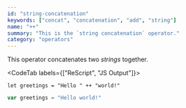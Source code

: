```yaml
---
id: "string-concatenation"
keywords: ["concat", "concatenation", "add", "string"]
name: "++"
summary: "This is the `string concatenation` operator."
category: "operators"
---
```


This operator concatenates two _strings_ together.

<CodeTab labels={["ReScript", "JS Output"]}>

```res
let greetings = "Hello " ++ "world!"
```

```js
var greetings = "Hello world!"
```

</CodeTab>
